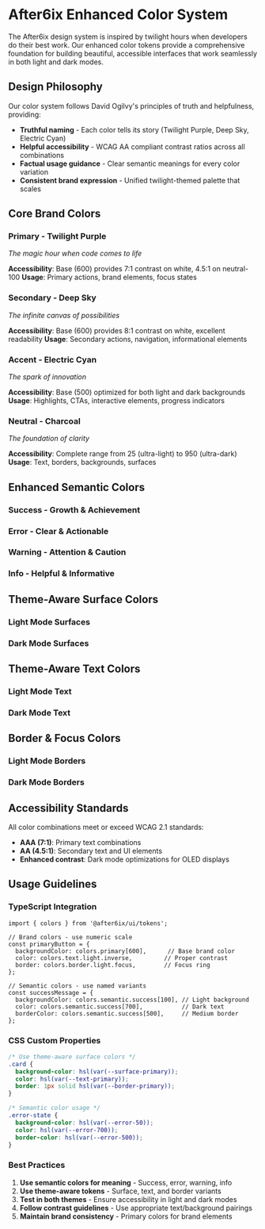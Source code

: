 
<Meta title="Design Tokens/Colors" />

# After6ix Enhanced Color System

The After6ix design system is inspired by twilight hours when developers do their best work. Our enhanced color tokens provide a comprehensive foundation for building beautiful, accessible interfaces that work seamlessly in both light and dark modes.

## Design Philosophy

Our color system follows David Ogilvy's principles of truth and helpfulness, providing:
- **Truthful naming** - Each color tells its story (Twilight Purple, Deep Sky, Electric Cyan)
- **Helpful accessibility** - WCAG AA compliant contrast ratios across all combinations
- **Factual usage guidance** - Clear semantic meanings for every color variation
- **Consistent brand expression** - Unified twilight-themed palette that scales

## Core Brand Colors

### Primary - Twilight Purple
*The magic hour when code comes to life*

<ColorPalette>
  <ColorItem
    title="Primary Scale"
    subtitle="Twilight Purple - From dawn mist to deep night"
    colors={colors.primary}
  />
</ColorPalette>

**Accessibility**: Base (600) provides 7:1 contrast on white, 4.5:1 on neutral-100
**Usage**: Primary actions, brand elements, focus states

### Secondary - Deep Sky
*The infinite canvas of possibilities*

<ColorPalette>
  <ColorItem
    title="Secondary Scale"
    subtitle="Deep Sky Blue - From morning sky to midnight blue"
    colors={colors.secondary}
  />
</ColorPalette>

**Accessibility**: Base (600) provides 8:1 contrast on white, excellent readability
**Usage**: Secondary actions, navigation, informational elements

### Accent - Electric Cyan
*The spark of innovation*

<ColorPalette>
  <ColorItem
    title="Accent Scale"
    subtitle="Electric Cyan - From vapor to deep teal"
    colors={colors.accent}
  />
</ColorPalette>

**Accessibility**: Base (500) optimized for both light and dark backgrounds
**Usage**: Highlights, CTAs, interactive elements, progress indicators

### Neutral - Charcoal
*The foundation of clarity*

<ColorPalette>
  <ColorItem
    title="Neutral Scale"
    subtitle="Charcoal Gray - From ultra light to ultra dark"
    colors={colors.neutral}
  />
</ColorPalette>

**Accessibility**: Complete range from 25 (ultra-light) to 950 (ultra-dark)
**Usage**: Text, borders, backgrounds, surfaces

## Enhanced Semantic Colors

### Success - Growth & Achievement
<ColorPalette>
  <ColorItem
    title="Success Palette"
    subtitle="Optimized for positive feedback and success states"
    colors={colors.semantic.success}
  />
</ColorPalette>

### Error - Clear & Actionable
<ColorPalette>
  <ColorItem
    title="Error Palette"
    subtitle="Designed for clear error communication"
    colors={colors.semantic.error}
  />
</ColorPalette>

### Warning - Attention & Caution
<ColorPalette>
  <ColorItem
    title="Warning Palette"
    subtitle="Balanced urgency without alarm"
    colors={colors.semantic.warning}
  />
</ColorPalette>

### Info - Helpful & Informative
<ColorPalette>
  <ColorItem
    title="Info Palette"
    subtitle="Trustworthy information delivery"
    colors={colors.semantic.info}
  />
</ColorPalette>

## Theme-Aware Surface Colors

### Light Mode Surfaces
<ColorPalette>
  <ColorItem
    title="Light Surfaces"
    subtitle="Optimized for light theme"
    colors={colors.surface.light}
  />
</ColorPalette>

### Dark Mode Surfaces
<ColorPalette>
  <ColorItem
    title="Dark Surfaces"
    subtitle="Optimized for dark theme"
    colors={colors.surface.dark}
  />
</ColorPalette>

## Theme-Aware Text Colors

### Light Mode Text
<ColorPalette>
  <ColorItem
    title="Light Mode Text"
    subtitle="WCAG AA compliant text colors for light backgrounds"
    colors={colors.text.light}
  />
</ColorPalette>

### Dark Mode Text
<ColorPalette>
  <ColorItem
    title="Dark Mode Text"
    subtitle="WCAG AA compliant text colors for dark backgrounds"
    colors={colors.text.dark}
  />
</ColorPalette>

## Border & Focus Colors

### Light Mode Borders
<ColorPalette>
  <ColorItem
    title="Light Borders"
    subtitle="Subtle boundaries and focus states"
    colors={colors.border.light}
  />
</ColorPalette>

### Dark Mode Borders
<ColorPalette>
  <ColorItem
    title="Dark Borders"
    subtitle="Visible boundaries in dark theme"
    colors={colors.border.dark}
  />
</ColorPalette>

## Accessibility Standards

All color combinations meet or exceed WCAG 2.1 standards:
- **AAA (7:1)**: Primary text combinations
- **AA (4.5:1)**: Secondary text and UI elements
- **Enhanced contrast**: Dark mode optimizations for OLED displays

## Usage Guidelines

### TypeScript Integration
```tsx
import { colors } from '@after6ix/ui/tokens';

// Brand colors - use numeric scale
const primaryButton = {
  backgroundColor: colors.primary[600],      // Base brand color
  color: colors.text.light.inverse,         // Proper contrast
  border: colors.border.light.focus,        // Focus ring
};

// Semantic colors - use named variants
const successMessage = {
  backgroundColor: colors.semantic.success[100], // Light background
  color: colors.semantic.success[700],           // Dark text
  borderColor: colors.semantic.success[500],     // Medium border
};
```

### CSS Custom Properties
```css
/* Use theme-aware surface colors */
.card {
  background-color: hsl(var(--surface-primary));
  color: hsl(var(--text-primary));
  border: 1px solid hsl(var(--border-primary));
}

/* Semantic color usage */
.error-state {
  background-color: hsl(var(--error-50));
  color: hsl(var(--error-700));
  border-color: hsl(var(--error-500));
}
```

### Best Practices

1. **Use semantic colors for meaning** - Success, error, warning, info
2. **Use theme-aware tokens** - Surface, text, and border variants
3. **Test in both themes** - Ensure accessibility in light and dark modes
4. **Follow contrast guidelines** - Use appropriate text/background pairings
5. **Maintain brand consistency** - Primary colors for brand elements